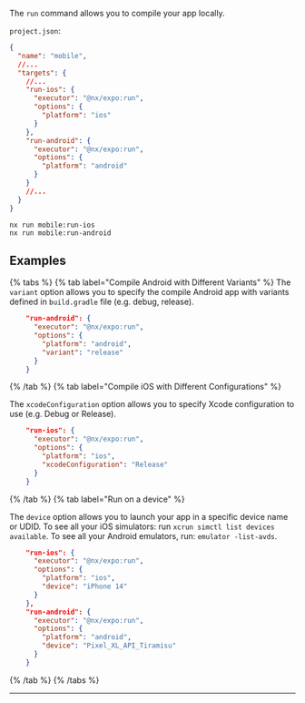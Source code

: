 The `run` command allows you to compile your app locally.

`project.json`:

```json
{
  "name": "mobile",
  //...
  "targets": {
    //...
    "run-ios": {
      "executor": "@nx/expo:run",
      "options": {
        "platform": "ios"
      }
    },
    "run-android": {
      "executor": "@nx/expo:run",
      "options": {
        "platform": "android"
      }
    }
    //...
  }
}
```

```shell
nx run mobile:run-ios
nx run mobile:run-android
```

## Examples

{% tabs %}
{% tab label="Compile Android with Different Variants" %}
The `variant` option allows you to specify the compile Android app with variants defined in `build.gradle` file (e.g. debug, release).

```json
    "run-android": {
      "executor": "@nx/expo:run",
      "options": {
        "platform": "android",
        "variant": "release"
      }
    }
```

{% /tab %}
{% tab label="Compile iOS with Different Configurations" %}

The `xcodeConfiguration` option allows you to specify Xcode configuration to use (e.g. Debug or Release).

```json
    "run-ios": {
      "executor": "@nx/expo:run",
      "options": {
        "platform": "ios",
        "xcodeConfiguration": "Release"
      }
    }
```

{% /tab %}
{% tab label="Run on a device" %}

The `device` option allows you to launch your app in a specific device name or UDID.
To see all your iOS simulators: run `xcrun simctl list devices available`.
To see all your Android emulators, run: `emulator -list-avds`.

```json
    "run-ios": {
      "executor": "@nx/expo:run",
      "options": {
        "platform": "ios",
        "device": "iPhone 14"
      }
    },
    "run-android": {
      "executor": "@nx/expo:run",
      "options": {
        "platform": "android",
        "device": "Pixel_XL_API_Tiramisu"
      }
    }
```

{% /tab %}
{% /tabs %}

---
